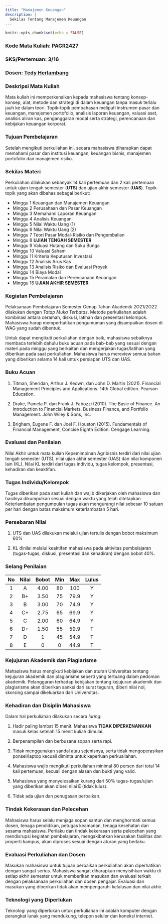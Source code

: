 ```yaml
---
title: "Manajemen Keuangan"
description: |
  Sekilas Tentang Manajemen Keuangan
---
```


```r
knitr::opts_chunk$set(echo = FALSE)
```

### Kode Mata Kuliah: PAGR2427

### SKS/Pertemuan: 3/16

### Dosen: [Tedy Herlambang](https://bangtedy.github.io)

### Deskripsi Mata Kuliah

Mata kuliah ini memperkenalkan kepada mahasiswa tentang konsep-konsep, alat, metode dan strategi di dalam keuangan tanpa masuk terlalu jauh ke dalam teori. Topik-topik pembahasan meliputi instrumen pasar dan keuangan, manajemen portofolio, analisis laporan keuangan, valuasi aset, analisis aliran kas, penganggaran modal serta strategi, perencanaan dan kebijakan keuangan korporat.  

### Tujuan Pembelajaran

Setelah mengikuti perkuliahan ini, secara mahasiswa diharapkan dapat memahami pasar dan institusi keuangan, keuangan bisnis, manajemen portofolio dan manajemen risiko.  

### Sekilas Materi

Perkuliahan dilakukan sebanyak 14 kali pertemuan dan 2 kali pertemuan untuk
ujian tengah semester (**UTS**) dan ujian akhir semester (**UAS**). Topik-topik yang akan dibahas sebagai berikut:

:::obj

* Minggu 1 Keuangan dan Manajemen Keuangan
* Minggu 2 Perusahaan dan Pasar Keuangan
* Minggu 3 Memahami Laporan Keuangan
* Minggu 4 Analisis Keuangan
* Minggu 5 Nilai Waktu Uang (1)
* Minggu 6 Nilai Waktu Uang (2)
* Minggu 7 Teori Pasar Modal-Risiko dan Pengembalian
* Minggu 8 **UJIAN TENGAH SEMESTER**
* Minggu 9 Valuasi Hutang dan Suku Bunga
* Minggu 10 Valuasi Saham
* Minggu 11 Kriteria Keputusan Investasi
* Minggu 12 Analisis Arus Kas
* Minggu 13 Analisis Risiko dan Evaluasi Proyek
* Minggu 14 Biaya Modal
* Minggu 15 Peramalan dan Perencanaan Keuangan
* Minggu 16 **UJIAN AKHIR SEMESTER**

:::

### Kegiatan Pembelajaran

Pelaksanaan Pembelajaran Semester Genap Tahun Akademik 2O21/2O22 dilakukan dengan *Tatap Muka Terbatas*. Metode perkuliahan adalah kombinasi antara ceramah, diskusi, latihan dan presentasi kelompok. Mahasiswa harap memperhatikan pengumuman yang disampaikan dosen di WAG yang sudah dibentuk. 

Untuk dapat mengikuti perkuliahan dengan baik, mahasiswa sebaiknya membaca terlebih dahulu buku acuan pada bab-bab yang sesuai dengan materi pada minggu yang berkaitan dan mengerjakan tugas/latihan yang diberikan pada saat perkuliahan. Mahasiswa harus mereview semua bahan yang diberikan selama 14 kali untuk persiapan UTS dan UAS. 

### Buku Acuan

1. Titman, Sheridan, Arthur J. Keown, dan John D. Martin (2021). Financial Management
Principles and Applications. 14th Global edition. Pearson Education.

2. Drake, Pamela P. dan Frank J. Fabozzi (2010). The Basic of Finance. An Introduction to Financial Markets, Business Finance, and Portfolio Management. John Wiley & Sons, Inc. 

3. Brigham, Eugene F. dan Joel F. Houston (2015). Fundamentals of Financial Management, Concise Eighth Edition. Cengage Learning.

### Evaluasi dan Penilaian

Nilai Akhir untuk mata kuliah Kepemimpinan Agribisnis terdiri dari nilai ujian tengah semester (UTS), nilai ujian akhir semester (UAS) dan nilai komponen lain (KL). Nilai KL terdiri dari tugas individu, tugas kelompok, presentasi, kehadiran dan keaktifan. 

### Tugas Individu/Kelompok

Tugas diberikan pada saat kuliah dan wajib dikerjakan oleh mahasiswa dan
hasilnya dikumpulkan sesuai dengan waktu yang telah ditetapkan. Keterlambatan pengumpulan tugas akan mengurangi nilai sebesar 10 satuan per hari dengan batas maksimum keterlambatan 5 hari.

### Persebaran NIlai

1. UTS dan UAS dilakukan melalui ujian tertulis dengan bobot maksimum 60%

2. KL dinilai melalui keaktifan mahasiswa pada aktivitas pembelajaran (tugas-tugas, diskusi, presentasi dan kehadiran) dengan bobot 40%.

### Selang Penilaian

|No|Nilai|Bobot|Min|Max|Lulus|
|:---:|:---:|:---:|:---:|:---:|:---:|
|1  | A |4.00|80|100|Y|
|2  |B+|3.50|75|79.9|Y|
|3 | B |3.00 | 70|74.9|Y|
|4 | C+ | 2.75| 65| 69.9| Y|
|5|C|2.00|60|64.9|Y|
|6|D+|1.50| 55 |59.9| T|
|7|D|1| 45|54.9| T|
|8|E|0|0|44.9| T|

### Kejujuran Akademik dan Plagiarisme 

Mahasiswa harus mengikuti kebijakan dan aturan Universitas tentang kejujuran akademik dan plagiarisme seperti yang tertuang dalam pedoman akademik. Pelanggaran terhadap kebijakan tentang kejujuran akademik dan plagiarisme akan diberikan sanksi dari surat teguran, diberi nilai nol, skorsing sampai dikeluarkan dari Universitas.

### Kehadiran dan Disiplin Mahasiswa

Dalam hal perkuliahan dilakukan secara *luring*:

1. Hadir paling lambat 15 menit. Mahasiswa **TIDAK DIPERKENANKAN** masuk kelas setelah 15 menit kuliah dimulai.

2. Berpenampilan dan berbusana sopan serta rapi.

3. Tidak menggunakan sandal atau sejenisnya, serta tidak mengoperasikan ponsel/laptop kecuali diminta untuk keperluan perkualiahan.

4. Mahasiswa wajib mengikuti perkuliahan minimal 80 persen dari total 14 kali pertemuan, kecuali dengan alasan dan bukti yang valid.

5. Mahasiswa yang menyelesaikan kurang dari 50% tugas-tugas/ujian yang diberikan akan diberi nilai **E** (tidak lulus). 

6. Tidak ada ujian dan penugasan perbaikan.

### Tindak Kekerasan dan Pelecehan

Mahasiswa harus selalu menjaga sopan santun dan menghormati semua dosen, tenaga pendidikan, petugas keamanan, tenaga kesehatan dan sesama mahasiswa. Perilaku dan tindak kekerasan serta pelecehan yang mendisrupsi kegiatan pembelajaran, mengakibatkan kerusakan fasilitas dan properti kampus, akan diproses sesuai dengan aturan yang berlaku.

### Evaluasi Perkuliahan dan Dosen

Masukan mahasiswa untuk tujuan perbaikan perkuliahan akan diperhatikan dengan sangat serius. Mahasiswa sangat diharapkan menyisihkan waktu di setiap akhir semester untuk memberikan masukan dan evaluasi terkait dengan pelaksanaan perkuliahan dan dosen pengajar. Evaluasi dan masukan yang diberikan tidak akan mempengaruhi kelulusan dan nilai akhir.

### Teknologi yang Diperlukan

Teknologi yang diperlukan untuk perkuliahan ini adalah komputer dengan perangkat lunak yang mendukung, telepon seluler dan koneksi internet. 